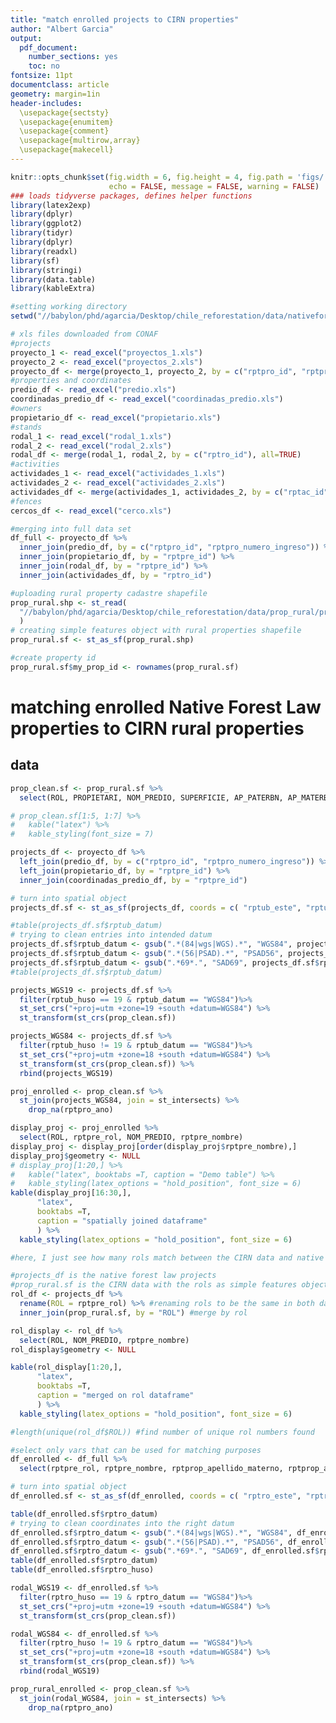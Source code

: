 ```yaml
---
title: "match enrolled projects to CIRN properties"
author: "Albert Garcia"
output:
  pdf_document:
    number_sections: yes
    toc: no
fontsize: 11pt    
documentclass: article
geometry: margin=1in
header-includes: 
  \usepackage{sectsty}
  \usepackage{enumitem}
  \usepackage{comment}
  \usepackage{multirow,array}
  \usepackage{makecell}
---
```


``` r
knitr::opts_chunk$set(fig.width = 6, fig.height = 4, fig.path = 'figs/',
                      echo = FALSE, message = FALSE, warning = FALSE)
### loads tidyverse packages, defines helper functions
library(latex2exp)
library(dplyr)
library(ggplot2)
library(tidyr)
library(dplyr)
library(readxl)
library(sf)
library(stringi)
library(data.table)
library(kableExtra)

```

``` r
#setting working directory
setwd("//babylon/phd/agarcia/Desktop/chile_reforestation/data/nativeforestlaw")

# xls files downloaded from CONAF
#projects
proyecto_1 <- read_excel("proyectos_1.xls")
proyecto_2 <- read_excel("proyectos_2.xls")
proyecto_df <- merge(proyecto_1, proyecto_2, by = c("rptpro_id", "rptpro_numero_ingreso"), all=TRUE)
#properties and coordinates
predio_df <- read_excel("predio.xls")
coordinadas_predio_df <- read_excel("coordinadas_predio.xls")
#owners
propietario_df <- read_excel("propietario.xls")
#stands
rodal_1 <- read_excel("rodal_1.xls")
rodal_2 <- read_excel("rodal_2.xls")
rodal_df <- merge(rodal_1, rodal_2, by = c("rptro_id"), all=TRUE)
#activities
actividades_1 <- read_excel("actividades_1.xls")
actividades_2 <- read_excel("actividades_2.xls")
actividades_df <- merge(actividades_1, actividades_2, by = c("rptac_id"), all=TRUE)
#fences
cercos_df <- read_excel("cerco.xls")

#merging into full data set
df_full <- proyecto_df %>%
  inner_join(predio_df, by = c("rptpro_id", "rptpro_numero_ingreso")) %>%
  inner_join(propietario_df, by = "rptpre_id") %>%
  inner_join(rodal_df, by = "rptpre_id") %>%
  inner_join(actividades_df, by = "rptro_id")

#uploading rural property cadastre shapefile
prop_rural.shp <- st_read(
  "//babylon/phd/agarcia/Desktop/chile_reforestation/data/prop_rural/prop_rural.shp"
  )
# creating simple features object with rural properties shapefile
prop_rural.sf <- st_as_sf(prop_rural.shp)

#create property id
prop_rural.sf$my_prop_id <- rownames(prop_rural.sf)
```

# matching enrolled Native Forest Law properties to CIRN rural properties

## data

``` r

prop_clean.sf <- prop_rural.sf %>%
  select(ROL, PROPIETARI, NOM_PREDIO, SUPERFICIE, AP_PATERBN, AP_MATERBN, NOMBRESBN, my_prop_id)

# prop_clean.sf[1:5, 1:7] %>%
#   kable("latex") %>%
#   kable_styling(font_size = 7)
```
``` r


projects_df <- proyecto_df %>%
  left_join(predio_df, by = c("rptpro_id", "rptpro_numero_ingreso")) %>%
  left_join(propietario_df, by = "rptpre_id") %>%
  inner_join(coordinadas_predio_df, by = "rptpre_id")

# turn into spatial object
projects_df.sf <- st_as_sf(projects_df, coords = c( "rptub_este", "rptub_norte"), na.fail = FALSE)

#table(projects_df.sf$rptub_datum)
# trying to clean entries into intended datum
projects_df.sf$rptub_datum <- gsub(".*(84|wgs|WGS).*", "WGS84", projects_df.sf$rptub_datum)
projects_df.sf$rptub_datum <- gsub(".*(56|PSAD).*", "PSAD56", projects_df.sf$rptub_datum)
projects_df.sf$rptub_datum <- gsub(".*69*.", "SAD69", projects_df.sf$rptub_datum)
#table(projects_df.sf$rptub_datum)

projects_WGS19 <- projects_df.sf %>%
  filter(rptub_huso == 19 & rptub_datum == "WGS84")%>%
  st_set_crs("+proj=utm +zone=19 +south +datum=WGS84") %>%
  st_transform(st_crs(prop_clean.sf))

projects_WGS84 <- projects_df.sf %>%
  filter(rptub_huso != 19 & rptub_datum == "WGS84")%>%
  st_set_crs("+proj=utm +zone=18 +south +datum=WGS84") %>%
  st_transform(st_crs(prop_clean.sf)) %>%
  rbind(projects_WGS19)

proj_enrolled <- prop_clean.sf %>%
  st_join(projects_WGS84, join = st_intersects) %>%
    drop_na(rptpro_ano)

```

``` r
display_proj <- proj_enrolled %>%
  select(ROL, rptpre_rol, NOM_PREDIO, rptpre_nombre)
display_proj <- display_proj[order(display_proj$rptpre_nombre),]
display_proj$geometry <- NULL
# display_proj[1:20,] %>%
#   kable("latex", booktabs =T, caption = "Demo table") %>%
#   kable_styling(latex_options = "hold_position", font_size = 6)
kable(display_proj[16:30,], 
      "latex", 
      booktabs =T, 
      caption = "spatially joined dataframe"
      ) %>%
  kable_styling(latex_options = "hold_position", font_size = 6)

```




``` r
#here, I just see how many rols match between the CIRN data and native forest law data

#projects_df is the native forest law projects 
#prop_rural.sf is the CIRN data with the rols as simple features object
rol_df <- projects_df %>%
  rename(ROL = rptpre_rol) %>% #renaming rols to be the same in both datasets
  inner_join(prop_rural.sf, by = "ROL") #merge by rol

rol_display <- rol_df %>%
  select(ROL, NOM_PREDIO, rptpre_nombre)
rol_display$geometry <- NULL

kable(rol_display[1:20,], 
      "latex", 
      booktabs =T, 
      caption = "merged on rol dataframe"
      ) %>%
  kable_styling(latex_options = "hold_position", font_size = 6)

#length(unique(rol_df$ROL)) #find number of unique rol numbers found

```




``` r

#select only vars that can be used for matching purposes
df_enrolled <- df_full %>%
  select(rptpre_rol, rptpre_nombre, rptprop_apellido_materno, rptprop_apellido_paterno, rptprop_nombre, rptpre_provincia, rptpre_comuna, rptpre_region, rptpro_ano, rptro_norte, rptro_este, rptro_datum, rptro_huso)

# turn into spatial object
df_enrolled.sf <- st_as_sf(df_enrolled, coords = c( "rptro_este", "rptro_norte"), na.fail = FALSE)

table(df_enrolled.sf$rptro_datum)
# trying to clean coordinates into the right datum
df_enrolled.sf$rptro_datum <- gsub(".*(84|wgs|WGS).*", "WGS84", df_enrolled.sf$rptro_datum)
df_enrolled.sf$rptro_datum <- gsub(".*(56|PSAD).*", "PSAD56", df_enrolled.sf$rptro_datum)
df_enrolled.sf$rptro_datum <- gsub(".*69*.", "SAD69", df_enrolled.sf$rptro_datum)
table(df_enrolled.sf$rptro_datum)
table(df_enrolled.sf$rptro_huso)

rodal_WGS19 <- df_enrolled.sf %>%
  filter(rptro_huso == 19 & rptro_datum == "WGS84")%>%
  st_set_crs("+proj=utm +zone=19 +south +datum=WGS84") %>%
  st_transform(st_crs(prop_clean.sf))

rodal_WGS84 <- df_enrolled.sf %>%
  filter(rptro_huso != 19 & rptro_datum == "WGS84")%>%
  st_set_crs("+proj=utm +zone=18 +south +datum=WGS84") %>%
  st_transform(st_crs(prop_clean.sf)) %>%
  rbind(rodal_WGS19)

prop_rural_enrolled <- prop_clean.sf %>%
  st_join(rodal_WGS84, join = st_intersects) %>%
    drop_na(rptpro_ano)

```